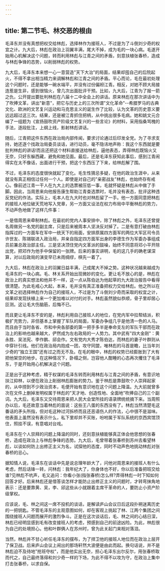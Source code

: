 ```yaml
---
---
---
```

title: 第二节毛、林交恶的根由
---



毛泽东并没有真想把权交给林彪，选择林作为接班人，不过是为了斗倒刘少奇的权宜之计。九大后，林彪在政治上羽翼丰满，尾大不掉，成为毛的一块心病。毛遂开始用心机解决这个问题，转而利用林彪与江青之间的矛盾，刻意扶植张春桥，造成与林彪争锋的态势，以削弱林彪的权势。

九大后，毛泽东本来想一心一意营造"天下大治"的局面，结果却囤自己的后院起火，不得不拿出相当精力来调解林彪和江青之间的矛盾。平心而论，毛在最初处理这个问题时，还是能够一碗水端平，并没有过份偏袒江青。相反，对她不顾大局接连惹是生非，感到很恼火，曾几次出面批评干预。比如，九大后，江青为了报一箭之仇，公开提出要批判林彪在八届十二中全会上的讲话。原来林彪在那次讲话中为了吹捧文革，讲出"新意"，把它与历史上的三次所谓"文化革命"--希腊罗马的古典文化、欧洲的文艺复兴运动和马克思主义的诞生作了比较，认为文革的历史意义要远远超过这三次。结果，还是被江青抓住把柄，从中挑出很多毛病。她和姚文元合编了一组题为《宣扬鼓吹资产阶级文艺复兴的一些言论》的材料，采用指桑骂槐的手法，逐段批注，上纲上线，影射林彪讲话。

随后，江青把这件东西在政治局内部传闻，要求讨论通过后印发全党。为了寻求支持，她还逐个找政治局委员谈话，进行动员，毫不隐讳地声称：我这个东西就是要批判林彪的讲话!而且还把这个材料直接送给林彪，逼他表态，弄得林彪既恼火又无奈，只好东躲西藏，避免和她见面。最后，还是毛泽东获知此事后，感到江青闹得实在太不像话，出面进行干预，把这个东西压了下来，给林彪解了围。

不过，毛泽东的态度很快就起了变化。毛生性猜忌多疑，在他的政治生涯中，从来就没有真正相信过任何一个人。即使是对自己的"亲密战友"林彪，也始终存有戒心。像前述江青一干人在九大上的选票被压低一事，毛就怀疑是林彪从中做了手脚。因此，当周恩来向他报告康生帮助江青查选票时，毛并没有表态，批评这种违反党纪的作法。实际上，毛本人在九大时也对林彪留了一手。他一方面同意把林彪的接班人地位破天荒地写入党章，另一方面又设法在权力布局中平衡林彪的势力，不动声色地做了这样几件事：

一是借周恩来牵制林彪。在最初的党内人事安排中，除了林彪之外，毛泽东还曾提名周做另一名党的副主席，只是后来被周本人坚决反对掉了。二是有意打破由林彪指挥过的一方面车在军中一统天下的局面，安排原属四方面军的两位大军区司令员许世友、陈锡联进入政治局，并亲自指定四方面军出身的李德生作为军委办事组成员前兼总政治部主任。三是坚决顶住党内文革派的鼓噪，始终不同意将邓小平开除出党，把邓作为他手中保留的一张牌。后来的事实讲明，毛的这几手的确老谋深算，对以后政局的演变早已未雨绸缪，棋先一着了。

九大后，林彪在政治上的羽翼日益丰满，己成尾大不掉之势。这种状况越来越成为毛泽东的一块心病。毛、林关系开始出现微妙的变化。更让毛不放心的是，林彪在政治上的真实想法和他并不一样，这一点从陈伯达为他起草的九大政治报告中看得很清楚。为此毛戒心大起，本来，毛并没有真正准备把权力交给林彪。他之所以在文革之初选择林彪作为自己的接班人，不过是为了斗倒刘少奇而采取的权宜之计，结果却发现扶植上来一个更加难以对付的对手。林彪虽然貌似恭顺，骨子里却居心叵测。这让毛大伤脑筋，后悔不已。

而且更让毛泽东不安的是，林彪利用自己接班人的地位，在党内军中拉帮结派，积极扩充势力，非但基本上掌握了军队的局面，军委办争组几乎是他清一色的人马。而且由于当时各省、市和中央各部委的第一把手多半是奉命支左的军队干部而在政治上的影响也越来越大，俨然成为左右政局的一人势力。其中武有"四大金刚"：黄永胜、吴法宪、李作鹏、邱会作。文有党内大秀才陈伯达，而林彪的妻子叶群则从中穿针引线。他们在政治局内抱成一团，攻守同盟，唯林彪的马首是瞻，比当年刘少奇的"独立王国"还有过之而无不及。在毛的眼中，林彪的权势已经膨胀到了大有把他架空的地步。在这种情况下，卧榻之侧，岂容他人酣睡的心态再次攫住了毛泽东，于是开始用心机解决这个问题。

正是出于这种考虑，精于权谋的毛泽东转而利用林彪与江青之间的矛盾，有意识地扶江抑林，以便在政治上削弱林彪膨胀的势力。鉴于林彪是靠鼓吹个人崇拜起家的，从中捞到不少政治资本，毛便开始有意识地在这个问题上降温。九大前就曾多次在文件上删掉发明权属于林彪的"天才地、创造性地、全面地"吹捧自己的三个副词。九大后，毛泽东又交待周恩来把人民大会堂所挂的语录牌统统摘下来。当周照办以后，毛还故意当着林彪的面说：这些王八蛋的东西没有了。林彪当然清楚毛这番话的矛头所指，但对毛这种过河拆桥而且还恶语伤人的作法，心中很不是滋味。他表面上虽然没有表示什么，私下里却并不买账，吩咐属于军队系统的京西宾馆顶住，照挂不误，有意唱对台戏。

毛泽东在个人崇拜的问题上降温的同时，还刻意扶植能够真正体会他思想的张春桥，造成在政治上与林彪争锋的态势。九大后，毛曾带着张春桥到苏州去看望林彪，以谈如何防上出修正主义为名，试探他的态度，同时不动声色地挑动林彪对张春桥的忌心。

据知情人说，毛泽东在谈话中先是说总理年龄大了，问他对周恩来的接班人有什么考虑，然后话锋一转，问林彪：我年纪大了，你身体也不好，你以后准备把班交给谁?见林彪不吭声，毛又追问：你看小张(指张春桥)怎么样?弄得林彪一时下知如何回答才好。后来林彪还是借答谈怎样才能防止出修正主义的问题时，才转弯抹角地表示：还是要靠黄、吴，李、邱这些从小就跟着主席干革命的人，要防止小资产阶级掌权。

应该说，毛、林之间这一席不投机的谈话，是解读庐山会议日后这段扑朔迷离历史的一把钥匙。不管毛泽东的主观意图如何，却在客观上挑起了林、江两个集团之间围绕接班人问题而展开的激烈争斗。正是在这次谈话后，毛、林之间的心结日深，林彪已经明显感到毛有改变接班人的考虑，预感到自己的前途凶险。为此，林彪很为自己的处境担心。他和叶群俩人在苏州时，曾为此关起门来相对落泪。

当然，林彪并不甘心听任毛泽东的摆布，为了捍卫他的接班人地位而在政治上层开了保卫战。后来庐山会议上闹出的那场轩然大波便是由此而起。换句话说，并不是林彪迫不及待地"抢班夺权"，而是他实出无奈，担心毛泽东出尔反尔，用张春桥取而代之，自己最终落得和刘少奇一样的下场，为此不得不以攻为守，在政治上集中打击张春桥，以求自保。